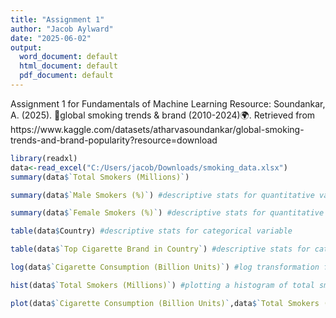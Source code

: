 ---
title: "Assignment 1"
author: "Jacob Aylward"
date: "2025-06-02"
output:
  word_document: default
  html_document: default
  pdf_document: default
---

Assignment 1 for Fundamentals of Machine Learning
Resource: Soundankar, A. (2025). 🚬global smoking trends & brand (2010-2024)🌍. Retrieved from https://www.kaggle.com/datasets/atharvasoundankar/global-smoking-trends-and-brand-popularity?resource=download 

```{r}
library(readxl)
data<-read_excel("C:/Users/jacob/Downloads/smoking_data.xlsx")
summary(data$`Total Smokers (Millions)`)
```
```{r}
summary(data$`Male Smokers (%)`) #descriptive stats for quantitative variable
```
```{r}
summary(data$`Female Smokers (%)`) #descriptive stats for quantitative variable
```
```{r}
table(data$Country) #descriptive stats for categorical variable
```
```{r}
table(data$`Top Cigarette Brand in Country`) #descriptive stats for categorical variable
```
```{r}
log(data$`Cigarette Consumption (Billion Units)`) #log transformation for skewed variables related to cigarette consumption
```

```{r}
hist(data$`Total Smokers (Millions)`) #plotting a histogram of total smokers
```
```{r}
plot(data$`Cigarette Consumption (Billion Units)`,data$`Total Smokers (Millions)`) #Comparing total smokers to amount of cigarettes consumed
```


